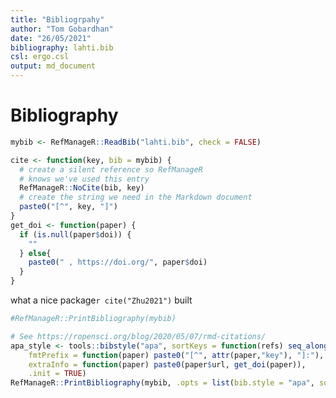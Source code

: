 ```yaml
---
title: "Bibliogrpahy"
author: "Tom Gobardhan"
date: "26/05/2021"
bibliography: lahti.bib
csl: ergo.csl
output: md_document
---
```


# Bibliography

```r
mybib <- RefManageR::ReadBib("lahti.bib", check = FALSE)

cite <- function(key, bib = mybib) {
  # create a silent reference so RefManageR
  # knows we've used this entry
  RefManageR::NoCite(bib, key)
  # create the string we need in the Markdown document
  paste0("[^", key, "]")
}
get_doi <- function(paper) {
  if (is.null(paper$doi)) {
    ""
  } else{
    paste0(" , https://doi.org/", paper$doi)
  }
}
```


what a nice package`r cite("Zhu2021")` built

```r
#RefManageR::PrintBibliography(mybib)

# See https://ropensci.org/blog/2020/05/07/rmd-citations/
apa_style <- tools::bibstyle("apa", sortKeys = function(refs) seq_along(refs),
    fmtPrefix = function(paper) paste0("[^", attr(paper,"key"), "]:"),
    extraInfo = function(paper) paste0(paper$url, get_doi(paper)),
    .init = TRUE)
RefManageR::PrintBibliography(mybib, .opts = list(bib.style = "apa", sorting = ""))
```

